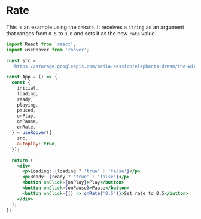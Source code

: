 # Rate

This is an example using the `onRate`. It receives a `string` as an argument that ranges from `0.5` to `3.0` and sets it as the new `rate` value.

```jsx
import React from 'react';
import useRoover from 'roover';

const src =
  'https://storage.googleapis.com/media-session/elephants-dream/the-wires.mp3';

const App = () => {
  const {
    initial,
    loading,
    ready,
    playing,
    paused,
    onPlay,
    onPause,
    onRate,
  } = useRoover({
    src,
    autoplay: true,
  });

  return (
    <div>
      <p>Loading: {loading ? 'true' : 'false'}</p>
      <p>Ready: {ready ? 'true' : 'false'}</p>
      <button onClick={onPlay}>Play</button>
      <button onClick={onPause}>Pause</button>
      <button onClick={() => onRate('0.5')}>Set rate to 0.5</button>
    </div>
  );
};
```
